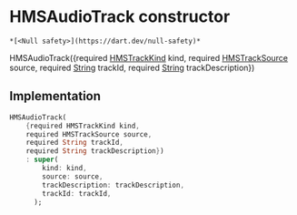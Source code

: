 # HMSAudioTrack constructor

    *[<Null safety>](https://dart.dev/null-safety)*

HMSAudioTrack({required [HMSTrackKind](../../enum_hms_track_kind/HMSTrackKind-class) kind, required [HMSTrackSource](../../enum_hms_track_source/HMSTrackSource-class) source, required [String](https://api.flutter.dev/flutter/dart-core/String-class.html) trackId, required [String](https://api.flutter.dev/flutter/dart-core/String-class.html) trackDescription})

## Implementation

```dart
HMSAudioTrack(
    {required HMSTrackKind kind,
    required HMSTrackSource source,
    required String trackId,
    required String trackDescription})
    : super(
        kind: kind,
        source: source,
        trackDescription: trackDescription,
        trackId: trackId,
      );
```

